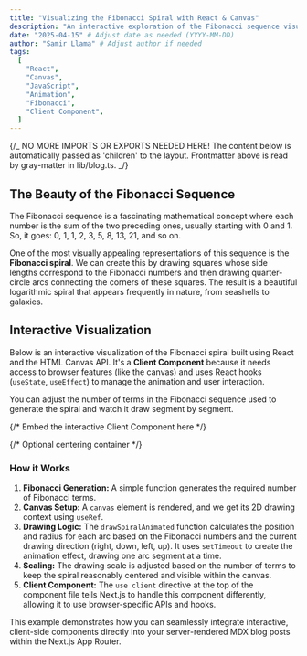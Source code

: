 ```yaml
---
title: "Visualizing the Fibonacci Spiral with React & Canvas"
description: "An interactive exploration of the Fibonacci sequence visualized as a growing spiral using React Client Components and the HTML Canvas API."
date: "2025-04-15" # Adjust date as needed (YYYY-MM-DD)
author: "Samir Llama" # Adjust author if needed
tags:
  [
    "React",
    "Canvas",
    "JavaScript",
    "Animation",
    "Fibonacci",
    "Client Component",
  ]
---
```


{/_
NO MORE IMPORTS OR EXPORTS NEEDED HERE!
The content below is automatically passed as 'children' to the layout.
Frontmatter above is read by gray-matter in lib/blog.ts.
_/}


## The Beauty of the Fibonacci Sequence

The Fibonacci sequence is a fascinating mathematical concept where each number is the sum of the two preceding ones, usually starting with 0 and 1. So, it goes: 0, 1, 1, 2, 3, 5, 8, 13, 21, and so on.

One of the most visually appealing representations of this sequence is the **Fibonacci spiral**. We can create this by drawing squares whose side lengths correspond to the Fibonacci numbers and then drawing quarter-circle arcs connecting the corners of these squares. The result is a beautiful logarithmic spiral that appears frequently in nature, from seashells to galaxies.

## Interactive Visualization

Below is an interactive visualization of the Fibonacci spiral built using React and the HTML Canvas API. It's a **Client Component** because it needs access to browser features (like the canvas) and uses React hooks (`useState`, `useEffect`) to manage the animation and user interaction.

You can adjust the number of terms in the Fibonacci sequence used to generate the spiral and watch it draw segment by segment.

{/* Embed the interactive Client Component here */}

<div className="my-8 flex justify-center">
  {/* Optional centering container */}
  <FibonacciSpiral />
</div>

### How it Works

1.  **Fibonacci Generation:** A simple function generates the required number of Fibonacci terms.
2.  **Canvas Setup:** A `canvas` element is rendered, and we get its 2D drawing context using `useRef`.
3.  **Drawing Logic:** The `drawSpiralAnimated` function calculates the position and radius for each arc based on the Fibonacci numbers and the current drawing direction (right, down, left, up). It uses `setTimeout` to create the animation effect, drawing one arc segment at a time.
4.  **Scaling:** The drawing scale is adjusted based on the number of terms to keep the spiral reasonably centered and visible within the canvas.
5.  **Client Component:** The `use client` directive at the top of the component file tells Next.js to handle this component differently, allowing it to use browser-specific APIs and hooks.

This example demonstrates how you can seamlessly integrate interactive, client-side components directly into your server-rendered MDX blog posts within the Next.js App Router.
